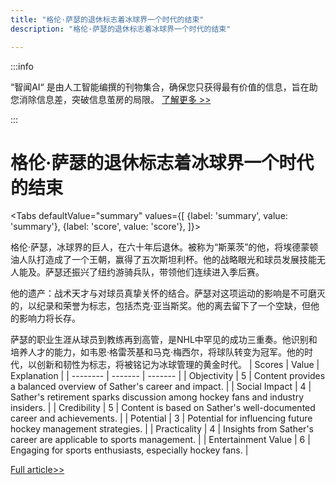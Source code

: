```yaml
---
title: "格伦·萨瑟的退休标志着冰球界一个时代的结束"
description: "格伦·萨瑟的退休标志着冰球界一个时代的结束"

---
```



:::info

“智闻AI“ 是由人工智能编撰的刊物集合，确保您只获得最有价值的信息，旨在助您消除信息差，突破信息茧房的局限。  [了解更多 >>](/)

:::

# 格伦·萨瑟的退休标志着冰球界一个时代的结束


<Tabs
	defaultValue="summary"
	values={[
	{label: 'summary', value: 'summary'},
	{label: 'score', value: 'score'},
]}>
<TabItem value="summary">


格伦·萨瑟，冰球界的巨人，在六十年后退休。被称为“斯莱茨”的他，将埃德蒙顿油人队打造成了一个王朝，赢得了五次斯坦利杯。他的战略眼光和球员发展技能无人能及。萨瑟还振兴了纽约游骑兵队，带领他们连续进入季后赛。

他的遗产：战术天才与对球员真挚关怀的结合。萨瑟对这项运动的影响是不可磨灭的，以纪录和荣誉为标志，包括杰克·亚当斯奖。他的离去留下了一个空缺，但他的影响力将长存。

萨瑟的职业生涯从球员到教练再到高管，是NHL中罕见的成功三重奏。他识别和培养人才的能力，如韦恩·格雷茨基和马克·梅西尔，将球队转变为冠军。他的时代，以创新和韧性为标志，将被铭记为冰球管理的黄金时代。
</TabItem>
<TabItem value="score">
	| Scores     | Value   | Explanation |
	| -------- | ------- | ------- |
	| Objectivity  | 5    | Content provides a balanced overview of Sather's career and impact.    |
	| Social Impact | 4     | Sather's retirement sparks discussion among hockey fans and industry insiders.    |
	| Credibility    | 5    | Content is based on Sather's well-documented career and achievements.    |
	| Potential    | 3    | Potential for influencing future hockey management strategies.    |
	| Practicality    | 4    | Insights from Sather's career are applicable to sports management.    |
	| Entertainment Value    | 6    | Engaging for sports enthusiasts, especially hockey fans.    |
</TabItem>
</Tabs>

[Full article>>](https://apnews.com/article/glen-sather-retires-rangers-oilers-297ca215e03dcf1ac390d242eb83523a)

